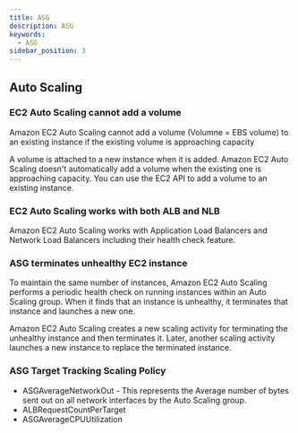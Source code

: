 ```yaml
---
title: ASG
description: ASG
keywords:
  - ASG
sidebar_position: 3
---
```



## Auto Scaling

### EC2 Auto Scaling cannot add a volume 

Amazon EC2 Auto Scaling cannot add a volume (Volumne = EBS volume) to an existing instance if the existing volume is approaching capacity

A volume is attached to a new instance when it is added. Amazon EC2 Auto Scaling doesn't automatically add a volume when the existing one is approaching capacity. You can use the EC2 API to add a volume to an existing instance.


### EC2 Auto Scaling works with both ALB and NLB

Amazon EC2 Auto Scaling works with Application Load Balancers and Network Load Balancers including their health check feature.

### ASG terminates unhealthy EC2 instance

To maintain the same number of instances, Amazon EC2 Auto Scaling performs a periodic health check on running instances within an Auto Scaling group. When it finds that an instance is unhealthy, it terminates that instance and launches a new one. 

Amazon EC2 Auto Scaling creates a new scaling activity for terminating the unhealthy instance and then terminates it. Later, another scaling activity launches a new instance to replace the terminated instance.

### ASG Target Tracking Scaling Policy

- ASGAverageNetworkOut -  This represents the Average number of bytes sent out on all network interfaces by the Auto Scaling group. 
- ALBRequestCountPerTarget
- ASGAverageCPUUtilization
